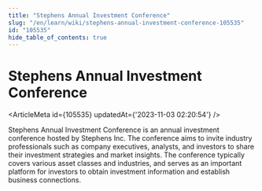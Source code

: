 ```yaml
---
title: "Stephens Annual Investment Conference"
slug: "/en/learn/wiki/stephens-annual-investment-conference-105535"
id: "105535"
hide_table_of_contents: true
---
```



# Stephens Annual Investment Conference

<ArticleMeta id={105535} updatedAt={'2023-11-03 02:20:54'} />
<div className='border-solid border-b border-t-0 my-4 border-[var(--ifm-color-gray-300)]' />

Stephens Annual Investment Conference is an annual investment conference hosted by Stephens Inc. The conference aims to invite industry professionals such as company executives, analysts, and investors to share their investment strategies and market insights. The conference typically covers various asset classes and industries, and serves as an important platform for investors to obtain investment information and establish business connections.
